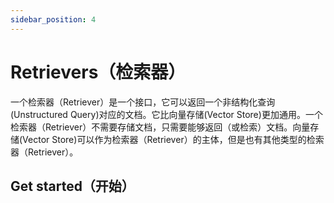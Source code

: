 ```yaml
---
sidebar_position: 4
---
```

# Retrievers（检索器）

一个检索器（Retriever）是一个接口，它可以返回一个非结构化查询(Unstructured Query)对应的文档。它比向量存储(Vector Store)更加通用。一个检索器（Retriever）不需要存储文档，只需要能够返回（或检索）文档。向量存储(Vector Store)可以作为检索器（Retriever）的主体，但是也有其他类型的检索器（Retriever）。

## Get started（开始）


<GetStarted/>

